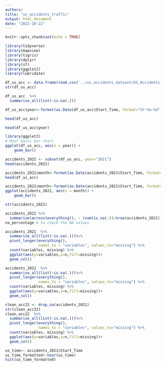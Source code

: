 ```yaml
---
authors: 
title: "us_accidents_traffic"
output: html_document
date: "2022-10-22"
---
```


```r
knitr::opts_chunk$set(echo = TRUE)
```

```r
library(tidyverse)
library(mapview)
library(tigris)
library(dplyr)
library(sf)
library(ggplot2)
library(lubridate)
```

```r
df_us_acc <- data.frame(read.csv('../us_accidents_dataset/US_Accidents_Dec21_updated.csv'))
str(df_us_acc)
```

```r
df_us_acc  %>%
  summarise_all(list(~is.na(.)))
```




```r
df_us_acc$year<-format(as.Date(df_us_acc$Start_Time, format="%Y-%m-%d"),"%Y")

```

```r
head(df_us_acc)

```

```r
head(df_us_acc$year)

```
```r
library(ggplot2)
# Most basic bar chart
ggplot(df_us_acc, aes(x = year)) +
    geom_bar()

```



```r

accidents_2021 <- subset(df_us_acc, year="2021")
head(accidents_2021)
```
```r
accidents_2021$month<-format(as.Date(accidents_2021$Start_Time, format="%Y-%m-%d"),"%m")
head(df_us_acc)
```
```r
accidents_2021$month<-format(as.Date(accidents_2021$Start_Time, format="%Y-%m-%d"),"%m")
ggplot(accidents_2021, aes(x = month)) +
    geom_bar() 
```

```r
str(accidents_2021)

accidents_2021 %>% 
  summarise(across(everything(), ~ (sum(is.na(.))/nrow(accidents_2021)) *100  )) %>% pivot_longer(cols = everything(), names_to = "columns", values_to = "NA proportion") %>% arrange(desc(NA)) %>% filter(NA > 0) -> na_percentage
na_percentage # to check the NA values 
```


```r
accidents_2021  %>%
  summarise_all(list(~is.na(.)))%>%
  pivot_longer(everything(),
               names_to = "variables", values_to="missing") %>%
  count(variables, missing) %>%
  ggplot(aes(y=variables,x=n,fill=missing))+
  geom_col()
```

```r

accidents_2021  %>%
  summarise_all(list(~is.na(.)))%>%
  pivot_longer(everything(),
               names_to = "variables", values_to="missing") %>%
  count(variables, missing) %>%
  ggplot(aes(y=variables,x=n,fill=missing))+
  geom_col()

```
```r
clean_acc22 <- drop_na(accidents_2021)
str(clean_acc22)
clean_acc22  %>%
  summarise_all(list(~is.na(.)))%>%
  pivot_longer(everything(),
               names_to = "variables", values_to="missing") %>%
  count(variables, missing) %>%
  ggplot(aes(y=variables,x=n,fill=missing))+
  geom_col()
```
```r
us_time<- accidents_2021$Start_Time
us_time_formatted<-hour(us_time)
hist(us_time_formatted)
```